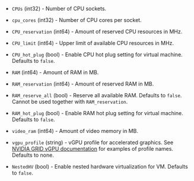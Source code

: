 <!-- Code generated from the comments of the HardwareConfig struct in builder/vsphere/common/step_hardware.go; DO NOT EDIT MANUALLY -->

-   `CPUs` (int32) - Number of CPU sockets.
    
-   `cpu_cores` (int32) - Number of CPU cores per socket.
    
-   `CPU_reservation` (int64) - Amount of reserved CPU resources in MHz.
    
-   `CPU_limit` (int64) - Upper limit of available CPU resources in MHz.
    
-   `CPU_hot_plug` (bool) - Enable CPU hot plug setting for virtual machine. Defaults to `false`.
    
-   `RAM` (int64) - Amount of RAM in MB.
    
-   `RAM_reservation` (int64) - Amount of reserved RAM in MB.
    
-   `RAM_reserve_all` (bool) - Reserve all available RAM. Defaults to `false`. Cannot be used together
    with `RAM_reservation`.
    
-   `RAM_hot_plug` (bool) - Enable RAM hot plug setting for virtual machine. Defaults to `false`.
    
-   `video_ram` (int64) - Amount of video memory in MB.
    
-   `vgpu_profile` (string) - vGPU profile for accelerated graphics. See [NVIDIA GRID vGPU documentation](https://docs.nvidia.com/grid/latest/grid-vgpu-user-guide/index.html#configure-vmware-vsphere-vm-with-vgpu)
    for examples of profile names. Defaults to none.
    
-   `NestedHV` (bool) - Enable nested hardware virtualization for VM. Defaults to `false`.
    